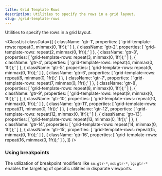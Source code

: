 ```yaml
---
title: Grid Template Rows
description: Utilities to specify the rows in a grid layout.
slug: /grid-template-rows
---
```



Utilities to specify the rows in a grid layout.

<ClassList
  classData={[
    {
      className: 'gtr-1',
      properties: [
        'grid-template-rows: repeat(1, minmax(0, 1fr));'
      ]
    },
    {
      className: 'gtr-2',
      properties: [
        'grid-template-rows: repeat(2, minmax(0, 1fr));'
      ]
    },
    {
      className: 'gtr-3',
      properties: [
        'grid-template-rows: repeat(3, minmax(0, 1fr));'
      ]
    },
    {
      className: 'gtr-4',
      properties: [
        'grid-template-rows: repeat(4, minmax(0, 1fr));'
      ]
    },
    {
      className: 'gtr-5',
      properties: [
        'grid-template-rows: repeat(5, minmax(0, 1fr));'
      ]
    },
    {
      className: 'gtr-6',
      properties: [
        'grid-template-rows: repeat(6, minmax(0, 1fr));'
      ]
    },
    {
      className: 'gtr-7',
      properties: [
        'grid-template-rows: repeat(7, minmax(0, 1fr));'
      ]
    },
    {
      className: 'gtr-8',
      properties: [
        'grid-template-rows: repeat(8, minmax(0, 1fr));'
      ]
    },
    {
      className: 'gtr-9',
      properties: [
        'grid-template-rows: repeat(9, minmax(0, 1fr));'
      ]
    },
    {
      className: 'gtr-10',
      properties: [
        'grid-template-rows: repeat(10, minmax(0, 1fr));'
      ]
    },
    {
      className: 'gtr-11',
      properties: [
        'grid-template-rows: repeat(11, minmax(0, 1fr));'
      ]
    },
    {
      className: 'gtr-12',
      properties: [
        'grid-template-rows: repeat(12, minmax(0, 1fr));'
      ]
    },
    {
      className: 'gtr-13',
      properties: [
        'grid-template-rows: repeat(13, minmax(0, 1fr));'
      ]
    },
    {
      className: 'gtr-14',
      properties: [
        'grid-template-rows: repeat(14, minmax(0, 1fr));'
      ]
    },
    {
      className: 'gtr-15',
      properties: [
        'grid-template-rows: repeat(15, minmax(0, 1fr));'
      ]
    },
    {
      className: 'gtr-16',
      properties: [
        'grid-template-rows: repeat(16, minmax(0, 1fr));'
      ]
    },
  ]}
/>

### Using breakpoints

The utilization of breakpoint modifiers like `sm:gtr-*`, `md:gtr-*`, `lg:gtr-*` enables the targeting of specific utilities in disparate viewports.